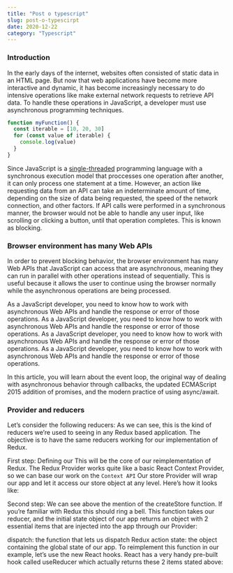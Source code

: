 ```yaml
---
title: "Post o typescript"
slug: post-o-typescirpt
date: 2020-12-22
category: "Typescript"
---
```


### Introduction

In the early days of the internet, websites often consisted of static data in an HTML page. But now that web applications have become more interactive and dynamic, it has become increasingly necessary to do intensive operations like make external network requests to retrieve API data. To handle these operations in JavaScript, a developer must use asynchronous programming techniques.

```javascript
function myFunction() {
  const iterable = [10, 20, 30]
  for (const value of iterable) {
    console.log(value)
  }
}
```

Since JavaScript is a [single-threaded](https://example.com) programming language with a synchronous execution model that proccesses one operation after another, it can only process one statement at a time. However, an action like requesting data from an API can take an indeterminate amount of time, depending on the size of data being requested, the speed of the network connection, and other factors. If API calls were performed in a synchronous manner, the browser would not be able to handle any user input, like scrolling or clicking a button, until that operation completes. This is known as blocking.

### Browser environment has many Web APIs

In order to prevent blocking behavior, the browser environment has many Web APIs that JavaScript can access that are asynchronous, meaning they can run in parallel with other operations instead of sequentially. This is useful because it allows the user to continue using the browser normally while the asynchronous operations are being processed.

<Callout>
  As a JavaScript developer, you need to know how to work with asynchronous Web
  APIs and handle the response or error of those operations.
</Callout>

<Callout variant="danger">
  As a JavaScript developer, you need to know how to work with asynchronous Web
  APIs and handle the response or error of those operations.
</Callout>
<Callout variant="warning">
  As a JavaScript developer, you need to know how to work with asynchronous Web
  APIs and handle the response or error of those operations.
</Callout>
<Callout variant="success">
  As a JavaScript developer, you need to know how to work with asynchronous Web
  APIs and handle the response or error of those operations.
</Callout>

In this article, you will learn about the event loop, the original way of dealing with asynchronous behavior through callbacks, the updated ECMAScript 2015 addition of promises, and the modern practice of using async/await.

### Provider and reducers

Let’s consider the following reducers:
As we can see, this is the kind of reducers we’re used to seeing in any Redux based application. The objective is to have the same reducers working for our implementation of Redux.

First step: Defining our This will be the core of our reimplementation of Redux. The Redux Provider works quite like a basic React Context Provider, so we can base our work on the `Context API` Our store Provider will wrap our app and let it access our store object at any level. Here’s how it looks like:

Second step: We can see above the mention of the createStore function. If you’re familiar with Redux this should ring a bell. This function takes our reducer, and the initial state object of our app returns an object with 2 essential items that are injected into the app through our Provider:

dispatch: the function that lets us dispatch Redux action
state: the object containing the global state of our app.
To reimplement this function in our example, let’s use the new React hooks. React has a very handy pre-built hook called useReducer which actually returns these 2 items stated above:

